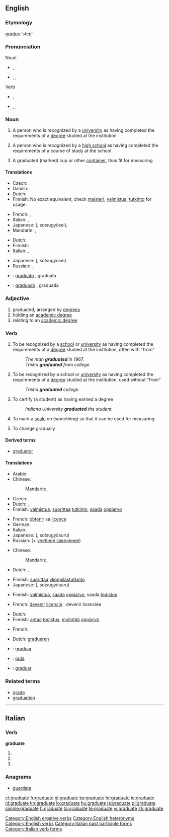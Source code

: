 ==English==
{{wikipedia}}

===Etymology===
{{etyl|la}} ''[[gradus]]'' 'step'

===Pronunciation===
; Noun
* {{a|UK}} {{IPA|/ˈgrædjuət/}}, {{SAMPA|/"gr{dju@t/}}
* {{a|US}} {{enPR|grăjʹo͞o-ĭt}}, {{IPA|/ˈgrædʒuɪt/}}, {{SAMPA|/"gr{dZuIt/}}
; Verb
* {{a|UK}} {{IPA|/ˈgrædjueɪt/}}, {{SAMPA|/"gr{djueIt/}}
* {{a|US}} {{enPR|grăjʹo͞o-āt}}, {{IPA|/ˈgrædʒueɪt/}}, {{SAMPA|/"gr{dZueIt/}}

===Noun===
{{en-noun}}

# A person who is recognized by a [[university]] as having completed the requirements of a [[degree]] studied at the institution
# {{context|US}} A person who is recognized by a [[high school]] as having completed the requirements of a course of study at the school
# A graduated (marked) cup or other [[container]], thus fit for measuring

====Translations====
{{trans-top|from a university}}
* Czech: {{t+|cs|absolvent|m}}
* Danish: {{t+|da|akademiker}}
* Dutch: {{t-|nl|afgestudeerde|m}}
* Finnish: No exact equivalent, check [[maisteri]], [[valmistua]], [[tutkinto]] for usage.
{{trans-mid}}
* French: {{t+|fr|licencié|m}}, {{t+|fr|licenciée|f}}
* Italian: {{t+|it|laureato|m}}, {{t+|it|laureata|f}}
* Japanese: {{Jpan|[[卒業生]]}} ({{Jpan|[[そつぎょうせい]]}}, sotsugyōsei), {{t|ja|卒業生|tr=そつぎょうせい, sotsugyōsei|sc=Jpan}}
* Mandarin: {{t|zh|畢業生|sc=Hani}}, {{t|zh|毕业生|tr=bìyèshēng|sc=Hani}}
{{trans-bottom}}

{{trans-top|US: from a high school}}
* Dutch: {{t+|nl|abituriënt|m}}
* Finnish: {{t+|fi|ylioppilas}}
* Italian: {{t-|it|diplomato|m}}, {{t-|it|diplomata|f}}
{{trans-mid}}
* Japanese: {{Jpan|[[卒業生]]}} ({{Jpan|[[そつぎょうせい]]}}, sotsugyōsei)
* Russian: {{t|ru|выпускник|m|tr=vypuskník|sc=Cyrl}}, {{t|ru|выпускница|f|tr=vypuskníca|sc=Cyrl}}
{{trans-bottom}}

{{checktrans}}
* {{ttbc|Interlingua}}: [[graduato]] {{m}}, graduata {{f}}
* {{ttbc|Spanish}}: [[graduado]] {{m}}, graduada {{f}}

===Adjective===
{{en-adj}}

# graduated, arranged by [[degrees]]
# holding an [[academic degree]]
# relating to an [[academic degree]]

===Verb===
{{en-verb|graduat|ing}}

# {{intransitive|ergative}} To be recognized by a [[school]] or [[university]] as having completed the requirements of a [[degree]] studied at the institution, often with "from"
#: ''The man '''graduated''' in 1967.''
#: ''Trisha '''graduated''' from college.''
# {{context|transitive|ergative|informal}} To be recognized by a school or [[university]] as having completed the requirements of a [[degree]] studied at the institution, used without "from"
#: ''Trisha '''graduated''' college.''
# {{transitive}} To certify (a student) as having earned a degree
#: ''Indiana University '''graduated''' the student.''
# {{transitive}} To mark a [[scale]] on (something) so that it can be used for measuring
# {{intransitive}} To change gradually

====Derived terms====
* [[graduator]]

====Translations====
{{trans-top|to be recognized by a university as having completed the requirements of a degree}}
* Arabic: {{t|ar|درج|tr=darraja}}
* Chinese:
*: Mandarin: {{t-|cmn|畢業|sc=Hani}},  {{t-|cmn|毕业|tr=bìyè|sc=Hani}}
* Czech: {{t-|cs|promovat}}
* Dutch: {{t-|nl|promoveren}}, {{t+|nl|afstuderen}}
* Finnish: [[valmistua]], [[suorittaa]] [[tutkinto]], [[saada]] [[oppiarvo]]
{{trans-mid}}
* French: [[obtenir]] sa [[licence#French|licence]]
* German: {{t+|de|absolvieren}}
* Italian: {{t-|it|laurearsi}}
* Japanese: {{Jpan|[[卒業する]]}} ({{Jpan|[[そつぎょうする]]}}, sotsugyōsuru)
* Russian: {{t+|ru|окончить|tr=okónčit'}} (+ [[учебное заведение]])
{{trans-bottom}}

{{trans-top|US: to be recognized by a high school as having completed the requirements of a course of study}}
* Chinese:
*: Mandarin: {{t-|cmn|畢業|sc=Hani}},  {{t-|cmn|毕业|tr=bìyè|sc=Hani}}
* Dutch: {{t-|nl|promoveren}}, {{t+|nl|afstuderen}}
{{trans-mid}}
* Finnish: [[suorittaa]] [[ylioppilastutkinto]]
* Japanese: {{Jpan|[[卒業する]]}} ({{Jpan|[[そつぎょうする]]}}, sotsugyōsuru)
{{trans-bottom}}

{{trans-top|to become a graduate at a ceremony}}
* Finnish: [[valmistua]], [[saada]] [[oppiarvo]], saada [[todistus]]
{{trans-mid}}
* French: [[devenir]] [[licencié]] {{m}}, devenir licenciée {{f}}
{{trans-bottom}}

{{trans-top|transitive: to certify (a student) as having earned a degree}}
* Dutch: {{t-|nl|promoveren}}
* Finnish: [[antaa]] [[todistus]], [[myöntää]] [[oppiarvo]]
{{trans-mid}}
* French: {{t|fr|diplômer}}
{{trans-bottom}}

{{trans-top|to mark a scale on (something) so it can be used for measuring}}
* Dutch: [[gradueren]]
{{trans-mid}}
{{trans-bottom}}

{{checktrans}}
* {{ttbc|Interlingua}}: [[graduar]]
* {{ttbc|Maori}}: [[puta#Maori|puta]]
* {{ttbc|Spanish}}: [[graduar]]

===Related terms===
* [[grade]]
* [[graduation]]

[[Category:English ergative verbs]]
[[Category:English heteronyms]]
[[Category:English verbs]]

----

==Italian==

===Verb===
'''graduate'''

# {{form of|[[second-person|Second-person]] [[plural]] [[present tense]]|[[graduare#Italian|graduare]]|lang=Italian}}
# {{form of|Second-person plural [[imperative]]|graduare#Italian|graduare|lang=Italian}}
# {{form of|[[feminine|Feminine]] plural|[[graduato]]}}

===Anagrams===
* {{alphagram|aadegrtu}} [[guardate#Italian|guardate]]
[[Category:Italian past participle forms]]
[[Category:Italian verb forms]]

[[et:graduate]]
[[fr:graduate]]
[[gl:graduate]]
[[ko:graduate]]
[[hr:graduate]]
[[io:graduate]]
[[id:graduate]]
[[kn:graduate]]
[[lo:graduate]]
[[hu:graduate]]
[[ja:graduate]]
[[pl:graduate]]
[[simple:graduate]]
[[fi:graduate]]
[[ta:graduate]]
[[te:graduate]]
[[vi:graduate]]
[[zh:graduate]]